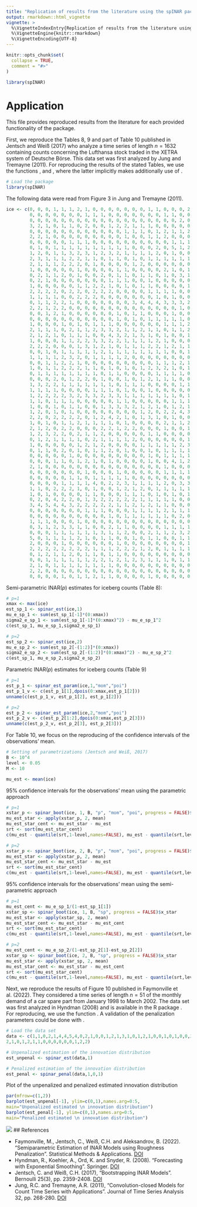 ```yaml
---
title: "Replication of results from the literature using the spINAR package"
output: rmarkdown::html_vignette
vignette: >
  %\VignetteIndexEntry{Replication of results from the literature using the spINAR package}
  %\VignetteEngine{knitr::rmarkdown}
  %\VignetteEncoding{UTF-8}
---
```


```r
knitr::opts_chunk$set(
  collapse = TRUE,
  comment = "#>"
)
```

```r
library(spINAR)
```

# Application

This file provides reproduced results from the literature for each provided functionality of the \textit{spINAR} package. 

First, we reproduce the Tables 8, 9 and part of Table 10 published in Jentsch and Weiß (2017) who analyze a time series of length $n=1632$ containing counts concerning the Lufthansa stock traded in the XETRA system of Deutsche Börse. This data set was first analyzed by Jung and Tremayne (2011). For reproducing the results of the stated Tables, we use the functions \texttt{spinar\_est}, \texttt{spinar\_est\_par} and \texttt{spinar\_boot}, where the latter implicitly makes additionally use of \texttt{spinar\_sim}.  

``` r
# Load the package
library(spINAR)
```

The following data were read from Figure 3 in Jung and Tremayne (2011).

``` r
ice <- c(0, 0, 0, 1, 1, 1, 2, 1, 0, 0, 0, 0, 0, 0, 0, 1, 1, 0, 0, 0, 2, 1, 0, 0,
         0, 0, 0, 0, 0, 0, 0, 1, 1, 1, 0, 0, 0, 0, 0, 0, 0, 1, 1, 0, 0, 0, 0, 1,
         0, 0, 0, 0, 0, 0, 0, 0, 0, 0, 0, 0, 0, 0, 0, 0, 0, 0, 0, 2, 0, 0, 1, 2,
         3, 2, 1, 0, 1, 1, 0, 2, 0, 0, 1, 2, 2, 1, 1, 1, 0, 0, 0, 0, 0, 2, 2, 0,
         0, 0, 0, 0, 0, 0, 0, 0, 0, 0, 0, 0, 1, 1, 1, 0, 1, 2, 1, 1, 2, 2, 2, 1,
         2, 2, 1, 0, 0, 0, 0, 0, 0, 0, 0, 0, 1, 0, 0, 1, 1, 2, 0, 0, 0, 0, 0, 0,
         0, 0, 0, 0, 0, 1, 1, 1, 0, 0, 0, 0, 0, 0, 0, 0, 0, 0, 1, 1, 1, 2, 1, 1,
         0, 1, 0, 1, 1, 1, 1, 1, 1, 1, 1, 1, 1, 0, 0, 0, 2, 0, 5, 1, 2, 0, 0, 0,
         1, 2, 0, 1, 1, 3, 2, 3, 1, 2, 3, 2, 1, 1, 1, 1, 2, 0, 1, 0, 0, 1, 1, 1,
         2, 3, 1, 1, 1, 2, 2, 1, 1, 0, 1, 1, 0, 1, 0, 1, 1, 1, 1, 1, 1, 1, 1, 1,
         2, 1, 1, 1, 2, 2, 2, 0, 1, 0, 0, 0, 0, 1, 2, 0, 0, 0, 0, 0, 0, 1, 1, 1, 
         1, 0, 0, 0, 0, 0, 1, 0, 0, 0, 0, 1, 1, 0, 0, 0, 0, 2, 1, 0, 1, 0, 0, 1,
         0, 2, 1, 1, 2, 0, 1, 0, 0, 2, 0, 1, 1, 0, 1, 1, 0, 1, 0, 3, 1, 1, 2, 0,
         0, 2, 1, 0, 0, 0, 0, 0, 0, 0, 1, 1, 1, 0, 0, 1, 0, 0, 0, 0, 0, 0, 0, 0,
         1, 0, 0, 0, 0, 0, 1, 1, 2, 2, 1, 0, 1, 0, 1, 1, 0, 0, 0, 0, 1, 1, 0, 2,
         2, 2, 2, 2, 0, 2, 2, 0, 2, 2, 2, 0, 0, 0, 0, 1, 1, 1, 1, 0, 0, 0, 0, 0, 
         1, 1, 1, 1, 0, 0, 2, 2, 2, 0, 0, 0, 0, 0, 0, 0, 1, 0, 1, 0, 0, 0, 0, 0,
         0, 1, 1, 2, 2, 1, 0, 0, 0, 0, 0, 0, 0, 3, 4, 4, 4, 3, 3, 3, 2, 1, 2, 2,
         2, 2, 1, 2, 2, 0, 0, 0, 0, 0, 0, 0, 0, 0, 0, 0, 0, 0, 0, 1, 0, 1, 0, 0,
         0, 0, 1, 2, 1, 0, 0, 0, 0, 0, 0, 1, 0, 1, 1, 0, 0, 0, 1, 0, 0, 0, 0, 0, 
         0, 0, 0, 0, 0, 0, 0, 0, 0, 0, 0, 1, 0, 1, 0, 1, 1, 1, 1, 1, 0, 0, 0, 1, 
         1, 0, 0, 0, 1, 0, 1, 0, 1, 1, 1, 0, 0, 0, 0, 0, 0, 1, 1, 1, 2, 0, 1, 2, 
         2, 1, 1, 1, 0, 2, 1, 1, 2, 3, 3, 2, 1, 1, 2, 1, 1, 0, 1, 1, 2, 3, 2, 2,
         2, 1, 2, 1, 0, 1, 1, 1, 0, 0, 4, 3, 2, 1, 3, 1, 0, 1, 0, 0, 1, 0, 0, 0, 
         1, 0, 0, 0, 1, 1, 2, 2, 3, 3, 2, 2, 1, 1, 1, 1, 2, 1, 0, 0, 0, 0, 0, 1, 
         2, 2, 2, 0, 0, 0, 1, 3, 1, 2, 1, 0, 1, 1, 1, 2, 2, 1, 2, 1, 1, 1, 0, 1, 
         0, 0, 1, 0, 1, 1, 1, 1, 1, 2, 1, 1, 1, 1, 1, 1, 1, 1, 0, 0, 1, 1, 1, 1,
         1, 1, 1, 1, 2, 3, 2, 0, 1, 1, 1, 1, 2, 0, 0, 0, 0, 0, 0, 0, 0, 2, 2, 1,
         0, 0, 1, 1, 2, 2, 1, 0, 0, 0, 0, 0, 0, 0, 0, 0, 1, 1, 1, 2, 1, 1, 1, 1,
         1, 0, 1, 1, 2, 2, 2, 1, 1, 0, 1, 0, 1, 0, 1, 2, 3, 2, 1, 0, 1, 0, 0, 0,
         0, 1, 1, 1, 1, 1, 1, 1, 1, 0, 1, 1, 0, 0, 0, 0, 1, 1, 1, 1, 0, 0, 0, 0,
         0, 0, 0, 2, 0, 1, 2, 2, 0, 1, 0, 0, 1, 0, 1, 2, 1, 1, 1, 0, 0, 2, 0, 1,
         1, 3, 2, 2, 1, 1, 1, 1, 1, 1, 1, 0, 1, 1, 1, 0, 0, 0, 0, 1, 1, 1, 0, 2,
         1, 1, 1, 1, 0, 0, 0, 0, 1, 1, 1, 0, 1, 0, 0, 1, 0, 0, 0, 0, 0, 3, 3, 5,
         1, 2, 2, 2, 2, 3, 2, 3, 3, 2, 3, 3, 1, 1, 1, 1, 1, 1, 1, 0, 1, 0, 0, 1,
         1, 1, 0, 1, 1, 1, 0, 0, 0, 0, 0, 1, 1, 0, 0, 0, 0, 0, 1, 1, 1, 1, 1, 3,
         1, 0, 0, 1, 0, 1, 1, 0, 0, 1, 3, 3, 3, 2, 1, 2, 1, 0, 1, 2, 1, 2, 1, 1,
         1, 2, 0, 1, 0, 1, 0, 0, 0, 0, 0, 0, 0, 0, 1, 2, 0, 2, 2, 4, 3, 2, 0, 2,
         2, 2, 0, 2, 2, 2, 2, 0, 1, 2, 4, 2, 1, 0, 1, 3, 1, 0, 1, 0, 0, 0, 0, 1,
         1, 0, 1, 0, 1, 1, 2, 1, 1, 1, 1, 0, 1, 0, 0, 0, 0, 2, 1, 1, 2, 2, 2, 0,
         2, 1, 2, 0, 2, 2, 0, 0, 0, 2, 2, 1, 2, 2, 0, 0, 0, 1, 0, 0, 1, 1, 0, 0,
         1, 2, 3, 2, 2, 0, 2, 1, 1, 2, 0, 0, 0, 0, 0, 1, 1, 0, 0, 0, 0, 0, 0, 0,
         0, 1, 2, 1, 1, 1, 1, 0, 2, 1, 1, 1, 1, 2, 0, 0, 0, 0, 0, 0, 1, 0, 0, 1,
         1, 0, 0, 0, 0, 0, 1, 2, 1, 2, 0, 0, 0, 0, 1, 1, 1, 1, 1, 2, 3, 2, 2, 0,
         0, 1, 1, 0, 2, 0, 1, 0, 1, 1, 2, 0, 1, 0, 0, 1, 0, 1, 1, 1, 1, 1, 1, 1,
         0, 0, 0, 0, 0, 1, 0, 0, 0, 0, 0, 0, 0, 0, 0, 1, 0, 1, 1, 1, 1, 1, 1, 1,
         0, 0, 0, 1, 1, 0, 1, 2, 1, 0, 1, 0, 0, 0, 0, 1, 0, 0, 4, 1, 2, 1, 1, 3,
         2, 1, 0, 0, 0, 0, 0, 0, 0, 0, 0, 0, 0, 0, 0, 0, 0, 1, 0, 0, 0, 0, 0, 0,
         0, 0, 0, 0, 0, 0, 0, 1, 0, 0, 0, 1, 0, 0, 0, 0, 0, 1, 1, 1, 1, 0, 0, 0,
         0, 0, 0, 0, 0, 1, 1, 0, 1, 1, 1, 1, 1, 0, 0, 0, 0, 0, 0, 0, 0, 0, 1, 0,
         0, 0, 0, 0, 1, 1, 1, 1, 4, 0, 2, 2, 3, 1, 1, 1, 1, 2, 0, 3, 3, 2, 1, 1,
         1, 1, 0, 2, 2, 2, 1, 0, 1, 0, 0, 1, 2, 1, 2, 0, 1, 1, 1, 1, 1, 1, 0, 1,
         1, 0, 1, 0, 0, 0, 0, 1, 1, 0, 0, 0, 1, 1, 1, 0, 1, 0, 1, 0, 1, 1, 2, 0,
         0, 2, 0, 4, 2, 2, 0, 1, 3, 2, 2, 2, 2, 2, 1, 1, 1, 1, 1, 0, 0, 0, 0, 1,
         3, 4, 5, 4, 4, 3, 2, 2, 2, 2, 2, 1, 1, 2, 1, 2, 1, 1, 0, 0, 0, 0, 0, 0,
         0, 0, 0, 0, 0, 0, 0, 1, 1, 1, 0, 0, 0, 1, 1, 1, 1, 2, 1, 1, 1, 0, 0, 1,
         0, 0, 0, 0, 0, 0, 0, 0, 0, 0, 1, 0, 1, 1, 1, 1, 1, 1, 0, 2, 0, 0, 0, 1,
         1, 1, 1, 0, 0, 0, 1, 0, 0, 0, 0, 0, 0, 0, 0, 0, 0, 0, 0, 0, 0, 2, 2, 1,
         0, 3, 1, 2, 3, 3, 1, 1, 0, 0, 2, 1, 1, 0, 0, 0, 0, 1, 1, 1, 1, 1, 1, 2,
         0, 0, 0, 1, 1, 1, 1, 1, 1, 3, 1, 1, 2, 0, 0, 2, 1, 1, 2, 3, 2, 7, 3, 6,
         5, 0, 1, 1, 1, 1, 2, 1, 0, 1, 1, 0, 0, 1, 0, 1, 1, 0, 0, 1, 1, 1, 1, 0,
         2, 0, 0, 0, 1, 0, 0, 0, 0, 0, 0, 1, 0, 0, 0, 0, 0, 0, 0, 0, 1, 2, 0, 0,
         2, 2, 2, 2, 2, 2, 2, 2, 1, 1, 1, 2, 2, 2, 1, 2, 0, 1, 1, 1, 1, 1, 1, 2,
         0, 1, 2, 1, 1, 2, 0, 1, 1, 0, 1, 1, 0, 0, 0, 0, 0, 0, 0, 0, 0, 0, 0, 0,
         0, 0, 1, 1, 1, 1, 1, 1, 2, 2, 1, 2, 1, 2, 3, 1, 1, 1, 0, 1, 1, 1, 2, 1,
         2, 1, 0, 1, 1, 1, 1, 1, 1, 1, 1, 0, 0, 0, 0, 0, 0, 0, 0, 0, 0, 0, 0, 1,
         2, 2, 0, 0, 0, 0, 0, 0, 0, 0, 0, 0, 0, 0, 0, 0, 0, 0, 0, 0, 0, 0, 0, 0,
         0, 0, 0, 0, 1, 0, 1, 1, 2, 1, 1, 0, 0, 0, 0, 1, 0, 0, 0, 0, 0, 0, 0, 0)
```

Semi-parametric INAR($p$) estimates for iceberg counts (Table 8):

``` r
# p=1
xmax <- max(ice)
est_sp_1 <- spinar_est(ice,1)
mu_e_sp_1 <- sum(est_sp_1[-1]*(0:xmax))
sigma2_e_sp_1 <- sum(est_sp_1[-1]*(0:xmax)^2) - mu_e_sp_1^2
c(est_sp_1, mu_e_sp_1,sigma2_e_sp_1)

# p=2
est_sp_2 <- spinar_est(ice,2)
mu_e_sp_2 <- sum(est_sp_2[-(1:2)]*(0:xmax))
sigma2_e_sp_2 <- sum(est_sp_2[-(1:2)]*(0:xmax)^2) - mu_e_sp_2^2
c(est_sp_1, mu_e_sp_2,sigma2_e_sp_2)
```
Parametric INAR($p$) estimates for iceberg counts (Table 9)

``` r
# p=1
est_p_1 <- spinar_est_param(ice,1,"mom","poi")
est_p_1_v <- c(est_p_1[1],dpois(0:xmax,est_p_1[2]))
unname(c(est_p_1_v, est_p_1[2], est_p_1[2]))

# p=2
est_p_2 <- spinar_est_param(ice,2,"mom","poi")
est_p_2_v <- c(est_p_2[1:2],dpois(0:xmax,est_p_2[3]))
unname(c(est_p_2_v, est_p_2[3], est_p_2[3]))
```
For Table 10, we focus on the reproducing of the confidence intervals of the observations' mean.

```r
# Setting of parametrizations (Jentsch and Weiß, 2017)
B <- 10^4
level <- 0.05
M <- 10

mu_est <- mean(ice)
```

95\% confidence intervals for the observations' mean using the parametric approach

```r
# p=1
xstar_p <- spinar_boot(ice, 1, B, "p", "mom", "poi", progress = FALSE)$x_star
mu_est_star <- apply(xstar_p, 2, mean)
mu_est_star_cent <- mu_est_star - mu_est
srt <- sort(mu_est_star_cent)
c(mu_est - quantile(srt,1-level,names=FALSE), mu_est - quantile(srt,level,names=FALSE))

# p=2
xstar_p <- spinar_boot(ice, 2, B, "p", "mom", "poi", progress = FALSE)$x_star
mu_est_star <- apply(xstar_p, 2, mean)
mu_est_star_cent <- mu_est_star - mu_est
srt <- sort(mu_est_star_cent)
c(mu_est - quantile(srt,1-level,names=FALSE), mu_est - quantile(srt,level,names=FALSE))
```

95\% confidence intervals for the observations' mean using the semi-parametric approach

```r
# p=1
mu_est_cent <- mu_e_sp_1/(1-est_sp_1[1])
xstar_sp <- spinar_boot(ice, 1, B, "sp", progress = FALSE)$x_star
mu_est_star <- apply(xstar_sp, 2, mean)
mu_est_star_cent <- mu_est_star - mu_est_cent
srt <- sort(mu_est_star_cent)
c(mu_est - quantile(srt,1-level,names=FALSE), mu_est - quantile(srt,level,names=FALSE))

# p=2
mu_est_cent <- mu_e_sp_2/(1-est_sp_2[1]-est_sp_2[2])
xstar_sp <- spinar_boot(ice, 2, B, "sp", progress = FALSE)$x_star
mu_est_star <- apply(xstar_sp, 2, mean)
mu_est_star_cent <- mu_est_star - mu_est_cent
srt <- sort(mu_est_star_cent)
c(mu_est - quantile(srt,1-level,names=FALSE), mu_est - quantile(srt,level,names=FALSE))
```

Next, we reproduce the results of Figure 10 published in Faymonville et al. (2022). They considered a time series of length $n=51$ of the monthly demand of a car spare part from January 1998 to March 2002. The data set was first analyzed in Hyndman (2008) and is available in the R package \textit{expsmooth}. For reproducing, we use the function \texttt{spinar_penal}. A validation of the penalization parameters could be done with \texttt{spinar_penal_val}.

```r
# Load the data set
data <- c(1,1,0,2,1,4,4,5,4,0,2,1,0,0,1,2,1,3,1,0,1,2,1,0,0,1,0,1,0,0,2,0,2,2,0,
2,1,0,1,2,1,1,0,0,0,0,0,0,1,2,2)
```

```r
# Unpenalized estimation of the innovation distribution 
est_unpenal <- spinar_est(data,1)

# Penalized estimation of the innovation distribution
est_penal <- spinar_penal(data,1,0,1)
```

Plot of the unpenalized and penalized estimated innovation distribution

```r
par(mfrow=c(1,2))
barplot(est_unpenal[-1], ylim=c(0,1),names.arg=0:5,
main="Unpenalized estimated \n innovation distribution")
barplot(est_penal[-1], ylim=c(0,1),names.arg=0:5,
main="Penalized estimated \n innovation distribution")
```

![](https://github.com/MFaymon/spINAR/blob/main/vignettes/barplots.png)
## References

* Faymonville, M., Jentsch, C., Weiß, C.H. and Aleksandrov, B. (2022). "Semiparametric Estimation of INAR Models using Roughness Penalization". Statistical Methods & Applications. [DOI](https://doi.org/10.1007/s10260-022-00655-0)
* Hyndman, R., Koehler, A., Ord, K. and Snyder, R. (2008). "Forecasting with Exponential Smoothing". Springer. [DOI](https://doi.org/10.1007/978-3-540-71918-2)
* Jentsch, C. and Weiß, C.H. (2017), “Bootstrapping INAR Models”. Bernoulli 25(3), pp. 2359-2408. [DOI](https://doi.org/10.3150/18-BEJ1057)
* Jung, R.C. and Tremayne, A.R. (2011), “Convolution-closed Models for Count Time Series with Applications”. Journal of Time Series Analysis 32, pp. 268-280. [DOI](https://doi.org/10.1111/j.1467-9892.2010.00697.x)

